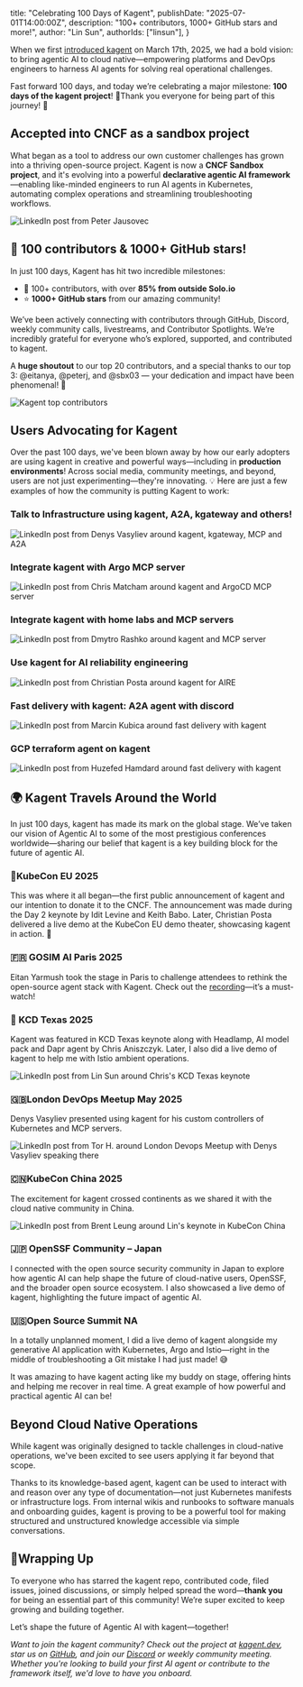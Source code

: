   title: "Celebrating 100 Days of Kagent",
  publishDate: "2025-07-01T14:00:00Z",
  description: "100+ contributors, 1000+ GitHub stars and more!",
  author: "Lin Sun",
  authorIds: ["linsun"],
}

When we first [introduced kagent](https://techstrong.ai/agentic-ai/solo-ios-kagent-brings-agentic-ai-to-cloud-native-operations/) on March 17th, 2025, we had a bold vision: to bring agentic AI to cloud native—empowering platforms and DevOps engineers to harness AI agents for solving real operational challenges.

Fast forward 100 days, and today we’re celebrating a major milestone: **100 days of the kagent project**! 🎉Thank you everyone for being part of this journey! 🚀

## Accepted into CNCF as a sandbox project

What began as a tool to address our own customer challenges has grown into a thriving open-source project. Kagent is now a **CNCF Sandbox project**, and it's evolving into a powerful **declarative agentic AI framework**—enabling like-minded engineers to run AI agents in Kubernetes, automating complex operations and streamlining troubleshooting workflows.

![LinkedIn post from Peter Jausovec](/images/blog/100days/cncf-sandbox.png)

## 🌟 100 contributors & 1000+ GitHub stars!

In just 100 days, Kagent has hit two incredible milestones:
- 🚀 100+ contributors, with over **85% from outside Solo.io**
- ⭐ **1000+ GitHub stars** from our amazing community!

We’ve been actively connecting with contributors through GitHub, Discord, weekly community calls, livestreams, and Contributor Spotlights. We’re incredibly grateful for everyone who’s explored, supported, and contributed to kagent.

A **huge shoutout** to our top 20 contributors, and a special thanks to our top 3: @eitanya, @peterj, and @sbx03 — your dedication and impact have been phenomenal! 🙌

![Kagent top contributors](/images/blog/100days/top-contributors.png)

## Users Advocating for Kagent

Over the past 100 days, we've been blown away by how our early adopters are using kagent in creative and powerful ways—including in **production environments**! Across social media, community meetings, and beyond, users are not just experimenting—they're innovating. 💡
Here are just a few examples of how the community is putting Kagent to work:

### Talk to Infrastructure using kagent, A2A, kgateway and others!

![LinkedIn post from Denys Vasyliev around kagent, kgateway, MCP and A2A](/images/blog/100days/kagent-a2a.png)

### Integrate kagent with Argo MCP server

![LinkedIn post from Chris Matcham around kagent and ArgoCD MCP server](/images/blog/100days/argo-mcp.png)

### Integrate kagent with home labs and MCP servers

![LinkedIn post from Dmytro Rashko around kagent and MCP server](/images/blog/100days/home-lab-mcp.png)

### Use kagent for AI reliability engineering

![LinkedIn post from Christian Posta around kagent for AIRE](/images/blog/100days/aire-agent.png)

### Fast delivery with kagent: A2A agent with discord

![LinkedIn post from Marcin Kubica around fast delivery with kagent](/images/blog/100days/Marcin-post.png)

### GCP terraform agent on kagent

![LinkedIn post from Huzefed Hamdard around fast delivery with kagent](/images/blog/100days/terraform-agent.png)

## 🌍 Kagent Travels Around the World

In just 100 days, kagent has made its mark on the global stage. We’ve taken our vision of Agentic AI to some of the most prestigious conferences worldwide—sharing our belief that kagent is a key building block for the future of agentic AI.

### 📢KubeCon EU 2025
This was where it all began—the first public announcement of kagent and our intention to donate it to the CNCF. The announcement was made during the Day 2 keynote by Idit Levine and Keith Babo. Later, Christian Posta delivered a live demo at the KubeCon EU demo theater, showcasing kagent in action. 🚀

### 🇫🇷 GOSIM AI Paris 2025
Eitan Yarmush took the stage in Paris to challenge attendees to rethink the open-source agent stack with Kagent. Check out the [recording](https://www.youtube.com/watch?v=4uus0zf6OUQ)—it’s a must-watch!

### 🤠 KCD Texas 2025
Kagent was featured in KCD Texas keynote along with Headlamp, AI model pack and Dapr agent by Chris Aniszczyk. Later, I also did a live demo of kagent to help me with Istio ambient operations.

![LinkedIn post from Lin Sun around Chris's KCD Texas keynote](/images/blog/100days/kcd-texas.png)

### 🇬🇧London DevOps Meetup May 2025
Denys Vasyliev presented using kagent for his custom controllers of Kubernetes and MCP servers.

![LinkedIn post from Tor H. around London Devops Meetup with Denys Vasyliev speaking there](/images/blog/100days/London-devops-meetup.png)

### 🇨🇳KubeCon China 2025
The excitement for kagent crossed continents as we shared it with the cloud native community in China.

![LinkedIn post from Brent Leung around Lin's keynote in KubeCon China](/images/blog/100days/kubecon-china.png)

### 🇯🇵 OpenSSF Community – Japan

I connected with the open source security community in Japan to explore how agentic AI can help shape the future of cloud-native users, OpenSSF, and the broader open source ecosystem. I also showcased a live demo of kagent, highlighting the future impact of agentic AI.

### 🇺🇸Open Source Summit NA

In a totally unplanned moment, I did a live demo of kagent alongside my generative AI application with Kubernetes, Argo and Istio—right in the middle of troubleshooting a Git mistake I had just made! 😅

It was amazing to have kagent acting like my buddy on stage, offering hints and helping me recover in real time. A great example of how powerful and practical agentic AI can be!

## Beyond Cloud Native Operations

While kagent was originally designed to tackle challenges in cloud-native operations, we've been excited to see users applying it far beyond that scope.

Thanks to its knowledge-based agent, kagent can be used to interact with and reason over any type of documentation—not just Kubernetes manifests or infrastructure logs. From internal wikis and runbooks to software manuals and onboarding guides, kagent is proving to be a powerful tool for making structured and unstructured knowledge accessible via simple conversations.

## 🎉Wrapping Up

To everyone who has starred the kagent repo, contributed code, filed issues, joined discussions, or simply helped spread the word—**thank you** for being an essential part of this community! We’re super excited to keep growing and building together.

Let’s shape the future of Agentic AI with kagent—together!

*Want to join the kagent community? Check out the project at [kagent.dev](https://kagent.dev), star us on [GitHub](https://github.com/kagent-dev/kagent), and join our [Discord](https://discord.gg/Fu3k65f2k3) or weekly community meeting. Whether you're looking to build your first AI agent or contribute to the framework itself, we'd love to have you onboard.*
